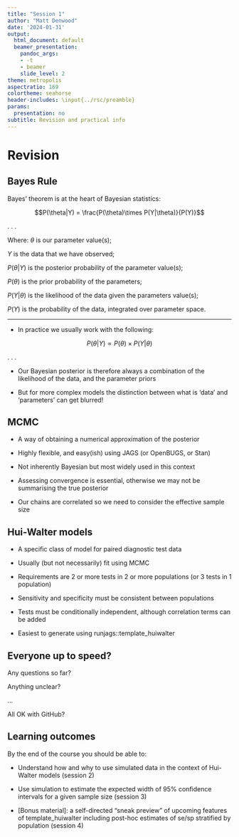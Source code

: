 ```yaml
---
title: "Session 1"
author: "Matt Denwood"
date: '2024-01-31'
output:
  html_document: default
  beamer_presentation:
    pandoc_args:
    - -t
    - beamer
    slide_level: 2
theme: metropolis
aspectratio: 169
colortheme: seahorse
header-includes: \input{../rsc/preamble}
params:
  presentation: no
subtitle: Revision and practical info
---
```


# Revision

## Bayes Rule

Bayes' theorem is at the heart of Bayesian statistics:

$$P(\theta|Y) = \frac{P(\theta)\times P(Y|\theta)}{P(Y)}$$

. . .

Where:  $\theta$ is our parameter value(s);

$Y$ is the data that we have observed;

$P(\theta|Y)$ is the posterior probability of the parameter value(s);

$P(\theta)$ is the prior probability of the parameters;

$P(Y|\theta)$ is the likelihood of the data given the parameters value(s);

$P(Y)$ is the probability of the data, integrated over parameter space.

---

- In practice we usually work with the following:

$$P(\theta|Y) \propto P(\theta)\times P(Y|\theta)$$

. . .

- Our Bayesian posterior is therefore always a combination of the likelihood of the data, and the parameter priors

- But for more complex models the distinction between what is 'data' and 'parameters' can get blurred!

## MCMC

- A way of obtaining a numerical approximation of the posterior

- Highly flexible, and easy(ish) using JAGS (or OpenBUGS, or Stan)

- Not inherently Bayesian but most widely used in this context

- Assessing convergence is essential, otherwise we may not be summarising the true posterior

- Our chains are correlated so we need to consider the effective sample size

## Hui-Walter models

- A specific class of model for paired diagnostic test data

- Usually (but not necessarily) fit using MCMC

- Requirements are 2 or more tests in 2 or more populations (or 3 tests in 1 population)

- Sensitivity and specificity must be consistent between populations

- Tests must be conditionally independent, although correlation terms can be added

- Easiest to generate using runjags::template_huiwalter


## Everyone up to speed?

Any questions so far?  

Anything unclear?

...

All OK with GitHub?


## Learning outcomes

By the end of the course you should be able to:

- Understand how and why to use simulated data in the context of Hui-Walter models (session 2)

- Use simulation to estimate the expected width of 95\% confidence intervals for a given sample size (session 3)

- [Bonus material]:  a self-directed "sneak preview" of upcoming features of template_huiwalter including post-hoc estimates of se/sp stratified by population (session 4)
